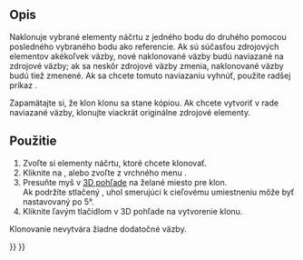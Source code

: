 <languages/>

<div class="mw-translate-fuzzy">
{{Docnav/sk
|[[Sketcher_Symmetry/sk|Symetria]]
|[[Sketcher_Copy/sk|Kópia]]
|[[Sketcher_Workbench/sk|Náčrtník]]
|IconL=Sketcher_Symmetry.svg‎
|IconR=Sketcher_Copy.svg‎
|IconC=Workbench_Sketcher.svg
}}
</div>

{{VeryImportantMessage|This tool is obsolete, it is not available in {{VersionPlus|1.0}}. Use [[Sketcher_Translate|Sketcher Translate]] instead.}}

<div class="mw-translate-fuzzy">
{{GuiCommand/sk
|Name/sk=Náčrtník: Klon
|MenuLocation=Náčrt → Nástroje náčrtníka → Klon
|Workbenches=[[Sketcher_Workbench/sk|Náčrtník]]
|Version=0.16
|SeeAlso=[[Sketcher_Copy/sk|Náčrtník kópia]], [[Sketcher_Move/sk|Náčrtník presun]]
}}
</div>

<span id="Description"></span>
== Opis ==

<div class="mw-translate-fuzzy">
Naklonuje vybrané elementy náčrtu z jedného bodu do druhého pomocou posledného vybraného bodu ako referencie. Ak sú súčasťou zdrojových elementov akékoľvek väzby, nové naklonované väzby budú naviazané na zdrojové väzby; ak sa neskôr zdrojové väzby zmenia, naklonované väzby budú tiež zmenené. Ak sa chcete tomuto naviazaniu vyhnúť, použite radšej príkaz {{Button|[[File:Sketcher_Copy.svg|16px]] [[Sketcher_Copy/sk|Kópia]]}}.
</div>

Zapamätajte si, že klon klonu sa stane kópiou. Ak chcete vytvoriť v rade naviazané väzby, klonujte viackrát originálne zdrojové elementy.

<span id="Usage"></span>
== Použitie ==

<div class="mw-translate-fuzzy">
#Zvoľte si elementy náčrtu, ktoré chcete klonovať.
#Kliknite na {{Button|[[File:Sketcher_Clone.svg|16px]] [[Sketcher_Clone/sk|Náčrtník Klon]]}}, alebo zvoľte z vrchného menu {{MenuCommand|Náčrt → Nástroje náčrtníka  → [[File:Sketcher_Clone.svg|16px]] Klon}}.
# Presuňte myš v [[3D_view|3D pohľade]] na želané miesto pre klon.</br>Ak podržíte stlačený {{KEY|SHIFT}}, uhol smerujúci k cieľovému umiestneniu môže byť nastavovaný po 5°. {{Version|0.20}}
# Kliknite ľavým tlačidlom v 3D pohľade na vytvorenie klonu.
Klonovanie nevytvára žiadne dodatočné väzby.
</div>


<div class="mw-translate-fuzzy">
{{Docnav/sk
|[[Sketcher_Symmetry/sk|Symetria]]
|[[Sketcher_Copy/sk|Kópia]]
|[[Sketcher_Workbench/sk|Náčrtník]]
|IconL=Sketcher_Symmetry.svg‎
|IconR=Sketcher_Copy.svg‎
|IconC=Workbench_Sketcher.svg
}}
</div>

{{Sketcher_Tools_navi{{#translation:}}}}
{{Userdocnavi{{#translation:}}}}